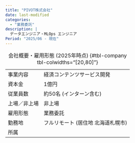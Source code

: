 ```yaml
---
title: "PIVOT株式会社"
date: last-modified
categories:
  - "業務委託"
description: |
  データエンジニア・MLOps エンジニア
Period: "2025/06 - 現在"
---
```


:会社概要・雇用形態 (2025年時点) {#tbl-company tbl-colwidths="[20,80]"}

|              |                                    |
| :---         | :---                               |
| 事業内容     | 経済コンテンツサービス開発         |
| 資本金       | 1億円                              |
| 従業員数     | 約50名 (インターン含む)            |
| 上場／非上場 | 非上場                             |
| 雇用形態     | 業務委託                           |
| 勤務地       | フルリモート (居住地 北海道札幌市) |
| 所属         |                                    |
